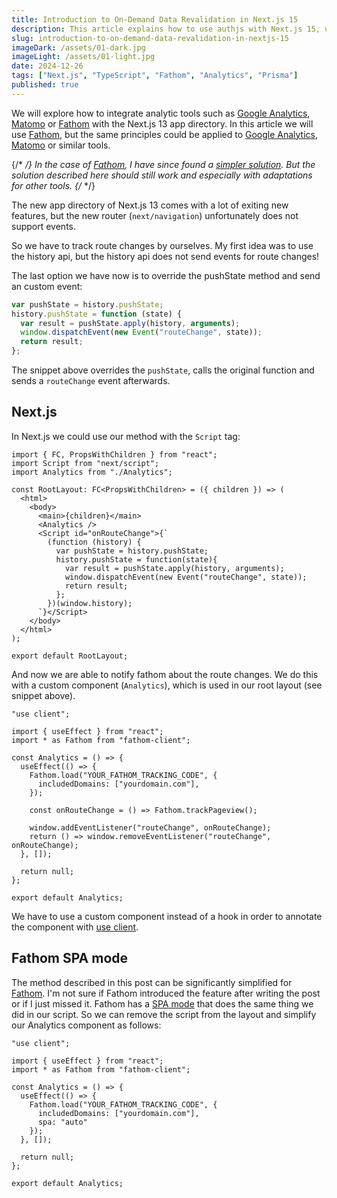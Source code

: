```yaml
---
title: Introduction to On-Demand Data Revalidation in Next.js 15
description: This article explains how to use authjs with Next.js 15, using Prisma.
slug: introduction-to-on-demand-data-revalidation-in-nextjs-15
imageDark: /assets/01-dark.jpg
imageLight: /assets/01-light.jpg
date: 2024-12-26
tags: ["Next.js", "TypeScript", "Fathom", "Analytics", "Prisma"]
published: true
---
```

We will explore how to integrate analytic tools such as [Google Analytics](https://analytics.google.com), [Matomo](https://matomo.org) or [Fathom](https://usefathom.com/) with the Next.js 13 app directory.
In this article we will use [Fathom](https://usefathom.com/), but the same principles could be applied to [Google Analytics](https://analytics.google.com), [Matomo](https://matomo.org) or similar tools.

{/* <Notification type="info" title="Update"> */}
  In the case of [Fathom](https://usefathom.com/), I have since found a [simpler solution](#fathom-spa-mode).
  But the solution described here should still work and especially with adaptations for other tools.
{/* </Notification> */}

The new app directory of Next.js 13 comes with a lot of exiting new features,
but the new router (`next/navigation`) unfortunately does not support events.

So we have to track route changes by ourselves.
My first idea was to use the history api, but the history api does not send events for route changes!

The last option we have now is to override the pushState method and send an custom event:

```js
var pushState = history.pushState;
history.pushState = function (state) {
  var result = pushState.apply(history, arguments);
  window.dispatchEvent(new Event("routeChange", state));
  return result;
};
```

The snippet above overrides the `pushState`, calls the original function and
sends a `routeChange` event afterwards.

## Next.js

In Next.js we could use our method with the `Script` tag:

```tsx app/layout.tsx focus=2:3,9:19
import { FC, PropsWithChildren } from "react";
import Script from "next/script";
import Analytics from "./Analytics";

const RootLayout: FC<PropsWithChildren> = ({ children }) => (
  <html>
    <body>
      <main>{children}</main>
      <Analytics />
      <Script id="onRouteChange">{`
        (function (history) {
          var pushState = history.pushState;
          history.pushState = function(state){
            var result = pushState.apply(history, arguments);
            window.dispatchEvent(new Event("routeChange", state));
            return result;
          };
        })(window.history);
      `}</Script>
    </body>
  </html>
);

export default RootLayout;
```

And now we are able to notify fathom about the route changes.
We do this with a custom component (`Analytics`), which is used in our root layout (see snippet above).

```tsx app/app/analytics.tsx
"use client";

import { useEffect } from "react";
import * as Fathom from "fathom-client";

const Analytics = () => {
  useEffect(() => {
    Fathom.load("YOUR_FATHOM_TRACKING_CODE", {
      includedDomains: ["yourdomain.com"],
    });

    const onRouteChange = () => Fathom.trackPageview();

    window.addEventListener("routeChange", onRouteChange);
    return () => window.removeEventListener("routeChange", onRouteChange);
  }, []);

  return null;
};

export default Analytics;
```

We have to use a custom component instead of a hook in order to annotate the component with [use client](https://beta.nextjs.org/docs/rendering/server-and-client-components#client-components).

## Fathom SPA mode

The method described in this post can be significantly simplified for [Fathom](https://usefathom.com).
I'm not sure if Fathom introduced the feature after writing the post or if I just missed it.
Fathom has a [SPA mode](https://usefathom.com/docs/script/script-advanced#spa) that does the same thing we did in our script.
So we can remove the script from the layout and simplify our Analytics component as follows:

```tsx app/Analytics.tsx
"use client";

import { useEffect } from "react";
import * as Fathom from "fathom-client";

const Analytics = () => {
  useEffect(() => {
    Fathom.load("YOUR_FATHOM_TRACKING_CODE", {
      includedDomains: ["yourdomain.com"],
      spa: "auto"
    });
  }, []);

  return null;
};

export default Analytics;
```